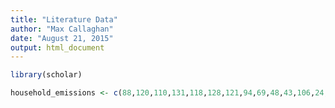 ```yaml
---
title: "Literature Data"
author: "Max Callaghan"
date: "August 21, 2015"
output: html_document
---
```


```r
library(scholar)

household_emissions <- c(88,120,110,131,118,128,121,94,69,48,43,106,24,19,19,20)

```

